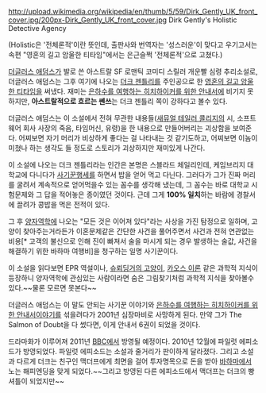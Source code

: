 http://upload.wikimedia.org/wikipedia/en/thumb/5/59/Dirk_Gently_UK_front_cover.jpg/200px-Dirk_Gently_UK_front_cover.jpg
Dirk Gently's Holistic Detective Agency

(Holistic은 '전체론적'이란 뜻인데, 출판사와 번역자는 '성스러운'이 맞다고 우기고서는 속편 "영혼의 길고 암울한 티타임"에서는 은근슬쩍 '전체론적'으로 고쳤다.)

[[더글러스 애덤스]]가 발로 쓴 아스트랄 SF 로맨틱 코미디 스릴러 개운빨 심령 추리소설로, 더글러스 애덤스는 그후 여기에 나오는 [[더크 젠틀리]]를 주인공으로 한 [[영혼의 길고 암울한 티타임]]을 써냈다. 재미는 [[은하수를 여행하는 히치하이커를 위한 안내서]]에 비기지 못하지만, '''아스트랄적으로 흐르는 쎈쓰'''는 더크 젠틀리 쪽이 강하다고 볼수 있다.

더글러스 애덤스는 이 소설에서 전혀 무관한 내용들([[새뮤얼 테일러 콜리지]]의 시, 소프트웨어 회사 사장의 죽음, 타임머신, 유령)을 한 내용으로 만들어버리는 괴상함을 보여준다. 어찌보면 자기 머리가 비상하게 좋다는 걸 나타내는 것 같기도하고, 어찌보면 이놈이 미쳤나 하는 생각도 들 정도로 스토리가 괴상하지만 재미있게 나간다.

이 소설에 나오는 더크 젠틀리라는 인간은 본명은 스블라드 체일리인데, 케임브리지 대학교에 다니다가 [[사기꾼]]행세를 하면서 밥을 얻어 먹고 다닌다. 그러다가 그가 진짜 머리를 굴려서 계속적으로 얻어먹을수 있는 꼼수를 생각해 냈는데, 그 꼼수는 바로 대학교 시험문제와 그 답을 적어놓은 종이였던 것이다. 근데 그게 '''100% 일치'''하는 바람에 경찰서에 끌려가 콩밥을 먹은 전적이 있다.

그 후 [[양자역학]]에 나오는 "모든 것은 이어져 있다"라는 사상을 가진 탐정으로 일하며, 고양이 찾아주는거라든가 이혼문제같은 간단한 사건을 풀어주면서 사건과 전혀 연관없는 비용[* 고객의 불신으로 인해 진이 빠져서 술을 마시게 되는 경우 발생하는 술값, 사건을 해결하기 위한 바하마 여행비]을 청구하는 일명 사기꾼이다.

이 소설을 읽다보면 EPR 역설이나, [[슈뢰딩거의 고양이]], [[카오스 이론]] 같은 과학적 지식이 등장하니 양자역학에 관심있는 사람이라면 숨은 그림찾기처럼 과학적 지식을 찾아볼수 있다.~~물론 모르면 못본다~~

더글러스 애덤스는 이 말도 안되는 사기꾼 이야기와 [[은하수를 여행하는 히치하이커를 위한 안내서]]이야기를 섞을려다가 2001년 심장마비로 사망하게 된다. 만약 그가 The Salmon of Doubt을 다 썼다면, 이게 안내서 6권이 되었을 것이다.

드라마화가 이루어져 2011년 [[BBC]]에서 방영될 예정이다. 2010년 12월에 파일럿 에피소드가 방영되었다. 파일럿 에피소드는 소설과 줄거리가 판이하게 달라졌다. 그리고 소설과 다르게 더크는 친구인 맥더프에게 최면을 걸어 투자명목으로 돈을 받아 [[바하마]]에서 노는 해피엔딩을 맞게 되었다.~~그리고 방영된 다른 에피소드에서 맥더프는 더크의 빵셔틀이 되었지만~~
